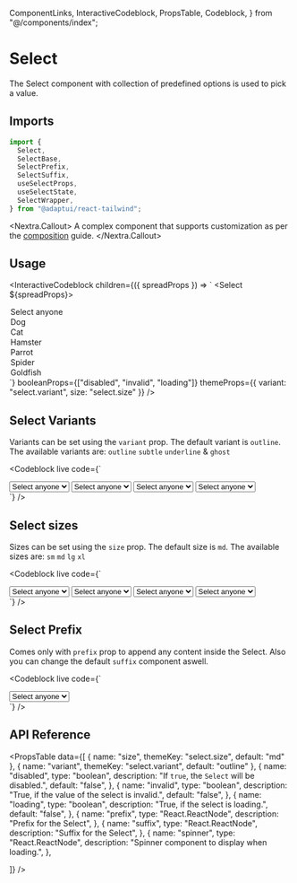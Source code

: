   ComponentLinks,
  InteractiveCodeblock,
  PropsTable,
  Codeblock,
} from "@/components/index";

# Select

The Select component with collection of predefined options is used to pick a
value.

<ComponentLinks github="select" theme="select" story="forms-select" />

## Imports

```js
import {
  Select,
  SelectBase,
  SelectPrefix,
  SelectSuffix,
  useSelectProps,
  useSelectState,
  SelectWrapper,
} from "@adaptui/react-tailwind";
```

<Nextra.Callout>
  A complex component that supports customization as per the
  [composition](/docs/composition) guide.
</Nextra.Callout>

## Usage

<InteractiveCodeblock
  children={({ spreadProps }) => `
<Select ${spreadProps}>
  <option value="">Select anyone</option>
  <option value="dog">Dog</option>
  <option value="cat">Cat</option>
  <option value="hamster">Hamster</option>
  <option value="parrot">Parrot</option>
  <option value="spider">Spider</option>
  <option value="goldfish">Goldfish</option>
</Select>`}
  booleanProps={["disabled", "invalid", "loading"]}
  themeProps={{ variant: "select.variant", size: "select.size" }}
/>

## Select Variants

Variants can be set using the `variant` prop. The default variant is `outline`.
The available variants are: `outline` `subtle` `underline` & `ghost`

<Codeblock
  live
  code={`
<div className="inline-flex flex-col space-y-2">
  <Select variant="outline">
    <option value="">Select anyone</option>
    <option value="dog">Dog</option>
    <option value="cat">Cat</option>
    <option value="hamster">Hamster</option>
  </Select>
  <Select variant="subtle">
    <option value="">Select anyone</option>
    <option value="dog">Dog</option>
    <option value="cat">Cat</option>
    <option value="hamster">Hamster</option>
  </Select>
  <Select variant="underline">
    <option value="">Select anyone</option>
    <option value="dog">Dog</option>
    <option value="cat">Cat</option>
    <option value="hamster">Hamster</option>
  </Select>
  <Select variant="ghost">
    <option value="">Select anyone</option>
    <option value="dog">Dog</option>
    <option value="cat">Cat</option>
    <option value="hamster">Hamster</option>
  </Select>
</div>
`}
/>

## Select sizes

Sizes can be set using the `size` prop. The default size is `md`. The available
sizes are: `sm` `md` `lg` `xl`

<Codeblock
  live
  code={`
<div className="inline-flex flex-col space-y-2">
  <Select size="sm">
    <option value="">Select anyone</option>
    <option value="dog">Dog</option>
    <option value="cat">Cat</option>
    <option value="hamster">Hamster</option>
  </Select>
  <Select size="md">
    <option value="">Select anyone</option>
    <option value="dog">Dog</option>
    <option value="cat">Cat</option>
    <option value="hamster">Hamster</option>
  </Select>
  <Select size="lg">
    <option value="">Select anyone</option>
    <option value="dog">Dog</option>
    <option value="cat">Cat</option>
    <option value="hamster">Hamster</option>
  </Select>
  <Select size="xl">
    <option value="">Select anyone</option>
    <option value="dog">Dog</option>
    <option value="cat">Cat</option>
    <option value="hamster">Hamster</option>
  </Select>
</div>
`}
/>

## Select Prefix

Comes only with `prefix` prop to append any content inside the Select. Also you
can change the default `suffix` component aswell.

<Codeblock
  live
  code={`
<div className="inline-flex flex-col space-y-2">
  <Select prefix={<SlotIcon />}>
    <option value="">Select anyone</option>
    <option value="dog">Dog</option>
    <option value="cat">Cat</option>
    <option value="hamster">Hamster</option>
  </Select>
</div>
`}
/>

## API Reference

<PropsTable
  data={[
    { name: "size", themeKey: "select.size", default: "md" },
    { name: "variant", themeKey: "select.variant", default: "outline" },
    {
      name: "disabled",
      type: "boolean",
      description: "If `true`, the `Select` will be disabled.",
      default: "false",
    },
    {
      name: "invalid",
      type: "boolean",
      description: "True, if the value of the select is invalid.",
      default: "false",
    },
    {
      name: "loading",
      type: "boolean",
      description: "True, if the select is loading.",
      default: "false",
    },
    {
      name: "prefix",
      type: "React.ReactNode",
      description: "Prefix for the Select",
    },
    {
      name: "suffix",
      type: "React.ReactNode",
      description: "Suffix for the Select",
    },
    {
      name: "spinner",
      type: "React.ReactNode",
      description: "Spinner component to display when loading.",
    },

]} />
